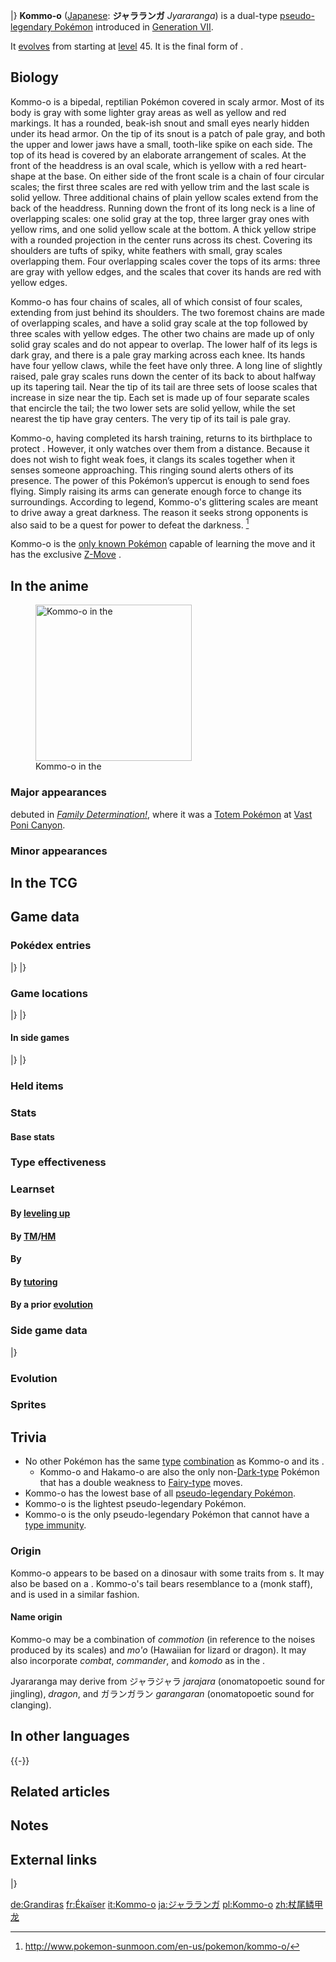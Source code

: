 {{PokémonPrevNext/Head|type=Dragon|type2=Fighting}}
{{PokémonPrevNext/Pokémon|type=Dragon|prevnum=783|prev=Hakamo-o|nextnum=785|next=Tapu Koko}}
|}
{{Pokémon Infobox
|name=Kommo-o
|jname=ジャラランガ
|tmname=Jyararanga
|jtranslit=Jararanga
|ndex=784
|type1=Dragon
|type2=Fighting
|category=Scaly
|height-ftin=5'03"
|height-m=1.6
|weight-lbs=172.4
|weight-kg=78.2
|adex=273
|ability1=Bulletproof
|ability2=Soundproof
|abilityd=Overcoat
|egggroupn=1
|egggroup1=Dragon
|eggcycles=40
|evtotal=3
|evde=3
|expyield=270
|lv100exp=1,250,000
|gendercode=127
|color=Gray
|catchrate=45
|body=06
|pokefordex=kommo-o
|generation=7
|friendship=70
}}
'''Kommo-o''' ([[List of Japanese Pokémon names|Japanese]]: '''ジャラランガ''' ''Jyararanga'') is a dual-type {{2t|Dragon|Fighting}} [[pseudo-legendary Pokémon]] introduced in [[Generation VII]].

It [[Evolution|evolves]] from {{p|Hakamo-o}} starting at [[level]] 45. It is the final form of {{p|Jangmo-o}}.

==Biology==
Kommo-o is a bipedal, reptilian Pokémon covered in scaly armor. Most of its body is gray with some lighter gray areas as well as yellow and red markings. It has a rounded, beak-ish snout and small eyes nearly hidden under its head armor. On the tip of its snout is a patch of pale gray, and both the upper and lower jaws have a small, tooth-like spike on each side. The top of its head is covered by an elaborate arrangement of scales. At the front of the headdress is an oval scale, which is yellow with a red heart-shape at the base. On either side of the front scale is a chain of four circular scales; the first three scales are red with yellow trim and the last scale is solid yellow. Three additional chains of plain yellow scales extend from the back of the headdress. Running down the front of its long neck is a line of overlapping scales: one solid gray at the top, three larger gray ones with yellow rims, and one solid yellow scale at the bottom. A thick yellow stripe with a rounded projection in the center runs across its chest. Covering its shoulders are tufts of spiky, white feathers with small, gray scales overlapping them. Four overlapping scales cover the tops of its arms: three are gray with yellow edges, and the scales that cover its hands are red with yellow edges.

Kommo-o has four chains of scales, all of which consist of four scales, extending from just behind its shoulders. The two foremost chains are made of overlapping scales, and have a solid gray scale at the top followed by three scales with yellow edges. The other two chains are made up of only solid gray scales and do not appear to overlap. The lower half of its legs is dark gray, and there is a pale gray marking across each knee. Its hands have four yellow claws, while the feet have only three. A long line of slightly raised, pale gray scales runs down the center of its back to about halfway up its tapering tail. Near the tip of its tail are three sets of loose scales that increase in size near the tip. Each set is made up of four separate scales that encircle the tail; the two lower sets are solid yellow, while the set nearest the tip have gray centers. The very tip of its tail is pale gray.

Kommo-o, having completed its harsh training, returns to its birthplace to protect {{p|Jangmo-o}}. However, it only watches over them from a distance. Because it does not wish to fight weak foes, it clangs its scales together when it senses someone approaching. This ringing sound alerts others of its presence. The power of this Pokémon’s uppercut is enough to send foes flying. Simply raising its arms can generate enough force to change its surroundings. According to legend, Kommo-o's glittering scales are meant to drive away a great darkness. The reason it seeks strong opponents is also said to be a quest for power to defeat the darkness. <ref>http://www.pokemon-sunmoon.com/en-us/pokemon/kommo-o/</ref>

Kommo-o is the [[signature move|only known Pokémon]] capable of learning the move {{m|Clanging Scales}} and it has the exclusive [[Z-Move]] {{m|Clangorous Soulblaze}}.

==In the anime==
[[File:Totem Kommo-o.png|thumb|left|250px|Kommo-o in the {{pkmn|anime}}]]
===Major appearances===
{{DL|Totem Pokémon|Totem Kommo-o|Kommo-o}} debuted in ''[[SM051|Family Determination!]]'', where it was a [[Totem Pokémon]] at [[Vast Poni Canyon]].

===Minor appearances===

{{clear}}
<!--
==In the manga==-->

==In the TCG==
{{main|Kommo-o (TCG)}}

==Game data==
===Pokédex entries===
{{Dex/Header|type=Dragon|type2=Fighting}}
{{Dex/NA|gen=VII}}
{{Dex/Gen|gen=VII}}
{{Dex/Entry1|v=Sun|entry=When it spots enemies, it threatens them by jingling the scales on its tail. Weak opponents will crack and flee in panic.}}
{{Dex/Entry1|v=Moon|entry=Its rigid scales function as offense and defense. In the past, its scales were processed and used to make weapons and other commodities.}}
{{Dex/Entry1|v=Ultra Sun|entry=When it howls after finishing off its prey, the metallic sounds of its celebrating comrades can be heard from all around.}}
{{Dex/Entry1|v=Ultra Moon|entry=It battles valiantly with its fists, which are armored in steel scales. Kommo-o specializes in uppercuts.}}
|}
|}
{{Dex/Footer}}

===Game locations===
{{Availability/Header|type=Dragon|type2=Fighting}}
{{Availability/NA|gen=VII}}
{{Availability/Gen|gen=VII}}
{{Availability/Entry2|v=Sun|v2=Moon|area=[[Vast Poni Canyon]] ([[SOS Battle]])}}
{{Availability/Entry1|v=Ultra Sun|area=[[Vast Poni Canyon]] ([[SOS Battle]])}}
{{Availability/Entry1|v=Ultra Moon|area=[[Vast Poni Canyon]] ([[SOS Battle]])<br/>[[List of in-game event Pokémon in Generation VII|Received]] from [[Samson Oak]] at [[Heahea Beach]]{{tt|*|Requires 100 Totem Stickers}} ([[Totem Pokémon|Totem]]-sized)}}
|}
|}
{{Availability/Footer}}

====In side games====
{{Availability/Header|type=Dragon|type2=Fighting}}
{{Availability/Cross}}
{{Availability/Entry1|1|v=Shuffle|color={{beauty color}}|area=Event: ''[[Special Stages#Ultra Challenge|Kommo-o Appears]]''}}
|}
|}
{{Availability/Footer}}

===Held items===
{{HeldItems
|type=Dragon|type2=Fighting
|sm1=Razor Claw|sm1type=None|sm1rar=50
|usum1=Razor Claw|usum1type=None|usum1rar=50
}}

===Stats===
====Base stats====
{{Stats
|type=Dragon
|type2=Fighting
|HP=75
|Attack=110
|Defense=125
|SpAtk=100
|SpDef=105
|Speed=85}}

===Type effectiveness===
{{TypeEffectiveness
|type1=Dragon
|type2=Fighting
|Normal=100
|Fighting=100
|Flying=200
|Poison=100
|Ground=100
|Rock=50
|Bug=50
|Ghost=100
|Steel=100
|Fire=50
|Water=50
|Grass=50
|Electric=50
|Psychic=200
|Ice=200
|Dragon=200
|Dark=50
|Fairy=400}}

===Learnset===
====By [[Level|leveling up]]====
{{learnlist/levelh/7|Kommo-o|Dragon|Fighting|7|SM|USUM}}
{{learnlist/levelVII|1|1|Clanging Scales|Dragon|Special|110|100|5||'''}}
{{learnlist/levelVII|1|1|Sky Uppercut|Fighting|Physical|85|90|15||'''}}
{{learnlist/levelVII|1|1|Belly Drum|Normal|Status|—|—|10}}
{{learnlist/levelVII|1|1|Autotomize|Steel|Status|—|—|15}}
{{learnlist/levelVII|1|1|Tackle|Normal|Physical|40|100|35}}
{{learnlist/levelVII|1|1|Leer|Normal|Status|—|100|30}}
{{learnlist/levelVII|1|1|Bide|Normal|Physical|—|—|10}}
{{learnlist/levelVII|1|1|Protect|Normal|Status|—|—|10}}
{{learnlist/levelVII|{{tt|Evo.|Learned upon evolving}}|{{tt|Evo.|Learned upon evolving}}|Clanging Scales|Dragon|Special|110|100|5||'''}}
{{learnlist/levelVII|5|5|Leer|Normal|Status|—|100|30}}
{{learnlist/levelVII|9|9|Bide|Normal|Physical|—|—|10}}
{{learnlist/levelVII|13|13|Protect|Normal|Status|—|—|10}}
{{learnlist/levelVII|17|17|Dragon Tail|Dragon|Physical|60|90|10||'''}}
{{learnlist/levelVII|21|21|Scary Face|Normal|Status|—|100|10}}
{{learnlist/levelVII|25|25|Headbutt|Normal|Physical|70|100|15}}
{{learnlist/levelVII|29|29|Work Up|Normal|Status|—|—|30}}
{{learnlist/levelVII|33|33|Screech|Normal|Status|—|85|40}}
{{learnlist/levelVII|38|38|Iron Defense|Steel|Status|—|—|15}}
{{learnlist/levelVII|43|43|Dragon Claw|Dragon|Physical|80|100|15||'''}}
{{learnlist/levelVII|51|51|Noble Roar|Normal|Status|—|100|30}}
{{learnlist/levelVII|59|59|Dragon Dance|Dragon|Status|—|—|20}}
{{learnlist/levelVII|67|67|Outrage|Dragon|Physical|120|100|10||'''}}
{{learnlist/levelVII|N/A|75|Close Combat|Fighting|Physical|120|100|5||'''}}
{{learnlist/levelf/7|Kommo-o|Dragon|Fighting|7}}

====By [[TM]]/[[HM]]====
{{learnlist/tmh/7|Kommo-o|Dragon|Fighting|7}}
{{learnlist/tm7|TM01|Work Up|Normal|Status|—|—|30}}
{{learnlist/tm7|TM02|Dragon Claw|Dragon|Physical|80|100|15||'''}}
{{learnlist/tm7|TM05|Roar|Normal|Status|—|—|20}}
{{learnlist/tm7|TM06|Toxic|Poison|Status|—|90|10}}
{{learnlist/tm7|TM08|Bulk Up|Fighting|Status|—|—|20}}
{{learnlist/tm7|TM10|Hidden Power|Normal|Special|60|100|15}}
{{learnlist/tm7|TM12|Taunt|Dark|Status|—|100|20}}
{{learnlist/tm7|TM15|Hyper Beam|Normal|Special|150|90|5}}
{{learnlist/tm7|TM17|Protect|Normal|Status|—|—|10}}
{{learnlist/tm7|TM20|Safeguard|Normal|Status|—|—|25}}
{{learnlist/tm7|TM21|Frustration|Normal|Physical|—|100|20}}
{{learnlist/tm7|TM26|Earthquake|Ground|Physical|100|100|10}}
{{learnlist/tm7|TM27|Return|Normal|Physical|—|100|20}}
{{learnlist/tm7|TM31|Brick Break|Fighting|Physical|75|100|15||'''}}
{{learnlist/tm7|TM32|Double Team|Normal|Status|—|—|15}}
{{learnlist/tm7|TM35|Flamethrower|Fire|Special|90|100|15}}
{{learnlist/tm7|TM37|Sandstorm|Rock|Status|—|—|10}}
{{learnlist/tm7|TM39|Rock Tomb|Rock|Physical|60|95|15}}
{{learnlist/tm7|TM40|Aerial Ace|Flying|Physical|60|—|20}}
{{learnlist/tm7|TM42|Facade|Normal|Physical|70|100|20}}
{{learnlist/tm7|TM44|Rest|Psychic|Status|—|—|10}}
{{learnlist/tm7|TM45|Attract|Normal|Status|—|100|15}}
{{learnlist/tm7|TM48|Round|Normal|Special|60|100|15}}
{{learnlist/tm7|TM49|Echoed Voice|Normal|Special|40|100|15}}
{{learnlist/tm7|TM52|Focus Blast|Fighting|Special|120|70|5||'''}}
{{learnlist/tm7|TM54|False Swipe|Normal|Physical|40|100|40}}
{{learnlist/tm7|TM56|Fling|Dark|Physical|—|100|10}}
{{learnlist/tm7|TM59|Brutal Swing|Dark|Physical|60|100|20}}
{{learnlist/tm7|TM65|Shadow Claw|Ghost|Physical|70|100|15}}
{{learnlist/tm7|TM66|Payback|Dark|Physical|50|100|10}}
{{learnlist/tm7|TM68|Giga Impact|Normal|Physical|150|90|5}}
{{learnlist/tm7|TM69|Rock Polish|Rock|Status|—|—|20}}
{{learnlist/tm7|TM75|Swords Dance|Normal|Status|—|—|20}}
{{learnlist/tm7|TM78|Bulldoze|Ground|Physical|60|100|20}}
{{learnlist/tm7|TM80|Rock Slide|Rock|Physical|75|90|10}}
{{learnlist/tm7|TM81|X-Scissor|Bug|Physical|80|100|15}}
{{learnlist/tm7|TM82|Dragon Tail|Dragon|Physical|60|90|10||'''}}
{{learnlist/tm7|TM84|Poison Jab|Poison|Physical|80|100|20}}
{{learnlist/tm7|TM87|Swagger|Normal|Status|—|85|15}}
{{learnlist/tm7|TM88|Sleep Talk|Normal|Status|—|—|10}}
{{learnlist/tm7|TM90|Substitute|Normal|Status|—|—|10}}
{{learnlist/tm7|TM91|Flash Cannon|Steel|Special|80|100|10}}
{{learnlist/tm7|TM100|Confide|Normal|Status|—|—|20}}
{{learnlist/tmf/7|Kommo-o|Dragon|Fighting|7}}

====By {{pkmn|breeding}}====
{{learnlist/breedh/7|Kommo-o|Dragon|Fighting|7}}
{{learnlist/breed7|{{MSP|004|Charmander}}{{MSP|559|Scraggy}}{{MSP|610|Axew}}{{MSP|704|Goomy}}|Counter|Fighting|Physical|—|100|20|*}}
{{learnlist/breed7|{{MSP|334|Altaria}}{{MSP|371|Bagon}}{{MSP|372|Shelgon}}{{MSP|373|Salamence}}{{MSP|633|Deino}}{{MSP|634|Zweilous}}<br>{{MSP|635|Hydreigon}}{{MSP|704|Goomy}}{{MSP|705|Sliggoo}}{{MSP|706|Goodra}}{{MSP|780|Drampa}}|Dragon Breath|Dragon|Special|60|100|20||'''}}
{{learnlist/breed7|{{MSP|610|Axew}}|Reversal|Fighting|Physical|—|100|15|*|'''}}
{{learnlist/breedf/7|Kommo-o|Dragon|Fighting|7}}

====By [[Move Tutor|tutoring]]====
{{learnlist/tutorh/7|Kommo-o|Dragon|Fighting|7}}
{{learnlist/tutor7|Aqua Tail|Water|Physical|90|90|10|||no|yes}}
{{learnlist/tutor7|Draco Meteor|Dragon|Special|130|90|5||'''|yes|yes}}
{{learnlist/tutor7|Dragon Pulse|Dragon|Special|85|100|10||'''|no|yes}}
{{learnlist/tutor7|Drain Punch|Fighting|Physical|75|100|10||'''|no|yes}}
{{learnlist/tutor7|Dual Chop|Dragon|Physical|40|90|15||'''|no|yes}}
{{learnlist/tutor7|Endeavor|Normal|Physical|—|100|5|||no|yes}}
{{learnlist/tutor7|Fire Punch|Fire|Physical|75|100|15|||no|yes}}
{{learnlist/tutor7|Focus Punch|Fighting|Physical|150|100|20||'''|no|yes}}
{{learnlist/tutor7|Hyper Voice|Normal|Special|90|100|10|||no|yes}}
{{learnlist/tutor7|Ice Punch|Ice|Physical|75|100|15|||no|yes}}
{{learnlist/tutor7|Iron Defense|Steel|Status|—|—|15|||no|yes}}
{{learnlist/tutor7|Iron Head|Steel|Physical|80|100|15|||no|yes}}
{{learnlist/tutor7|Iron Tail|Steel|Physical|100|75|15|||no|yes}}
{{learnlist/tutor7|Laser Focus|Normal|Status|—|—|30|||no|yes}}
{{learnlist/tutor7|Low Kick|Fighting|Physical|—|100|20||'''|no|yes}}
{{learnlist/tutor7|Outrage|Dragon|Physical|120|100|10||'''|no|yes}}
{{learnlist/tutor7|Shock Wave|Electric|Special|60|—|20|||no|yes}}
{{learnlist/tutor7|Snore|Normal|Special|50|100|15|||no|yes}}
{{learnlist/tutor7|Stealth Rock|Rock|Status|—|—|20|||no|yes}}
{{learnlist/tutor7|Stomping Tantrum|Ground|Physical|75|100|10|||no|yes}}
{{learnlist/tutor7|Superpower|Fighting|Physical|120|100|5||'''|no|yes}}
{{learnlist/tutor7|Thunder Punch|Electric|Physical|75|100|15|||no|yes}}
{{learnlist/tutor7|Uproar|Normal|Special|90|100|10|||no|yes}}
{{learnlist/tutor7|Water Pulse|Water|Special|60|100|20|||no|yes}}
{{learnlist/tutorf/7|Kommo-o|Dragon|Fighting|7}}

====By a prior [[evolution]]====
{{Learnlist/prevoh/7|Kommo-o|Dragon|Fighting|7}}
{{Learnlist/prevo7null}}
{{Learnlist/prevof/7|Kommo-o|Dragon|Fighting|7}}

===Side game data===
{{Spindata/Head|type=Dragon|type2=Fighting}}
{{Spindata/Shuffle|col=6|type=Dragon|ndex=784|num=795
|min=80
|max=145
|raisemaxlevel=20
|skill=Crowd Control+
|skilldesc=The more Kommo-o in the puzzle area, the more damage.
}}
|}

===Evolution===
{{Evobox-3
|type1=Dragon
|type2=Fighting
|pictype=art
|no1=782
|name1=Jangmo-o
|type1-1=Dragon
|evo1={{bag|Rare Candy}}<br>{{color2|000|Level|Level 35}}
|no2=783
|name2=Hakamo-o
|type1-2=Dragon
|type2-2=Fighting
|evo2={{bag|Rare Candy}}<br>{{color2|000|Level|Level 45}}
|no3=784
|name3=Kommo-o
|type1-3=Dragon
|type2-3=Fighting}}

===Sprites===
{{Spritebox/Header|type=Dragon|type2=Fighting}}
{{Spritebox/NA|gen=VII}}
{{Spritebox/7|ndex=784}}
{{Spritebox/Footer|784|Kommo-o}}

==Trivia==
* No other Pokémon has the same [[type]] [[List of Pokémon with unique type combinations|combination]] as Kommo-o and its {{p|Hakamo-o|pre-evolution}}.
**Kommo-o and Hakamo-o are also the only non-[[Dark (type)|Dark-type]] Pokémon that has a double weakness to [[Fairy (type)|Fairy-type]] moves.
* Kommo-o has the lowest base {{stat|HP}} of all [[pseudo-legendary Pokémon]].
* Kommo-o is the lightest pseudo-legendary Pokémon.
* Kommo-o is the only pseudo-legendary Pokémon that cannot have a [[type immunity]].<!--Do NOT remove this. Goodra can have Sap Sipper, thus Goodra CAN have an immunity, whereas Kommo-o CANNOT in any way.-->

===Origin===
Kommo-o appears to be based on a {{wp|theropod}} dinosaur with some traits from {{wp|ankylosaur}}s. It may also be based on a {{wp|monk}}. Kommo-o's tail bears resemblance to a {{wp|khakkhara}} (monk staff), and is used in a similar fashion.

====Name origin====
Kommo-o may be a combination of ''commotion'' (in reference to the noises produced by its scales) and ''mo'o'' (Hawaiian for lizard or dragon). It may also incorporate ''combat'', ''commander'',  and ''komodo'' as in the {{wp|Komodo dragon}}.

Jyararanga may derive from ジャラジャラ ''jarajara'' (onomatopoetic sound for jingling), ''dragon'', and ガランガラン ''garangaran'' (onomatopoetic sound for clanging).

==In other languages==
{{Other languages|type=Dragon|type2=Fighting
|ja=ジャラランガ ''Jyararanga''|jameaning=From {{tt|ジャラジャラ ''jarajara''|onomatopoetic sound for jingling}}, ''dragon'' and {{tt|ガランガラン ''garangaran''|clanging}}
|fr=Ékaïser|frmeaning=From {{tt|''écaille''|scale}} and {{tt|''kaiser''|emperor}}
|es=Kommo-o|esmeaning=Same as English name
|de=Grandiras|demeaning=From ''grand'', {{tt|''Drache''|dragon}}, and {{tt|''rasseln''|to rattle}}
|it=Kommo-o|itmeaning=Same as English name
|ko=짜랑고우거 ''Jjaranggougeo''|komeaning=From {{tt|짜랑 ''jjarang''|onomatopoetic sound for jingling}}, ''dragon'', {{tt|거대 (巨大) ''geodae''|giant}} and possibly from English word "ogre".
|zh_cmn=杖尾鱗甲龍 / 杖尾鳞甲龙 ''Zhàngwěilínjiǎlóng''|zh_cmnmeaning=From {{tt|杖 ''zhàng''|staff}}, {{tt|尾巴 ''wěibā''|tail}}, {{tt|鱗甲 / 鳞甲 ''línjiǎ''|scale armor}}, and {{tt|龍 / 龙 ''lóng''|dragon}}
|zh_yue=杖尾鱗甲龍 ''Jeuhngméihlèuhngaaplùhng''|zh_yuemeaning=From {{tt|杖 ''jeuhng''|staff}}, {{tt|尾巴 ''méihbā''|tail}}, {{tt|鱗甲 ''lèuhngaap''|scale armor}}, and {{tt|龍 ''lùhng''|dragon}}
|ru=Коммо-o ''Kommo-o''|rumeaning=Transcription of English name}}
{{-}}

==Related articles==

==Notes==
<references/>

==External links==
{{PokémonPrevNext/Head|type=Dragon|type2=Fighting}}
{{PokémonPrevNext/Pokémon|type=Dragon|prevnum=783|prev=Hakamo-o|nextnum=785|next=Tapu Koko}}
|}
{{Project Pokédex notice}}

[[de:Grandiras]]
[[fr:Ékaïser]]
[[it:Kommo-o]]
[[ja:ジャラランガ]]
[[pl:Kommo-o]]
[[zh:杖尾鳞甲龙]]
